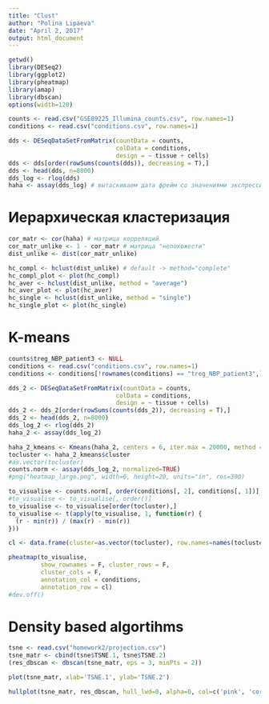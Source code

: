 ```yaml
---
title: "Clust"
author: "Polina Lipaeva"
date: "April 2, 2017"
output: html_document
---
```


```r
getwd()
library(DESeq2)
library(ggplot2)
library(pheatmap)
library(amap)
library(dbscan)
options(width=120)
```

```r
counts <- read.csv("GSE89225_Illumina_counts.csv", row.names=1)
conditions <- read.csv("conditions.csv", row.names=1)
```

```r
dds <- DESeqDataSetFromMatrix(countData = counts,
                              colData = conditions,
                              design = ~ tissue + cells)
dds <- dds[order(rowSums(counts(dds)), decreasing = T),]
dds <- head(dds, n=8000)
dds_log <- rlog(dds)
haha <- assay(dds_log) # вытаскиваем дата фрейм со значениями экспрессии из объекта dds_log
```

# Иерархическая кластеризация
```r
cor_matr <- cor(haha) # матрица корреляций
cor_matr_unlike <- 1 - cor_matr # матрица "непохожести"
dist_unlike <- dist(cor_matr_unlike)
```

```r
hc_compl <- hclust(dist_unlike) # default -> method="complete"
hc_compl_plot <- plot(hc_compl)
hc_aver <- hclust(dist_unlike, method = "average")
hc_aver_plot <- plot(hc_aver)
hc_single <- hclust(dist_unlike, method = "single")
hc_single_plot <- plot(hc_single)

```

# K-means
```r
counts$treg_NBP_patient3 <- NULL  
conditions <- read.csv("conditions.csv", row.names=1)
conditions <- conditions[!rownames(conditions) == "treg_NBP_patient3",]

```

```r
dds_2 <- DESeqDataSetFromMatrix(countData = counts,
                              colData = conditions,
                              design = ~ tissue + cells)
dds_2 <- dds_2[order(rowSums(counts(dds_2)), decreasing = T),]
dds_2 <- head(dds_2, n=8000)
dds_log_2 <- rlog(dds_2)
haha_2 <- assay(dds_log_2)
```

```r

haha_2_kmeans <- Kmeans(haha_2, centers = 6, iter.max = 20000, method = "correlation")
tocluster <- haha_2_kmeans$cluster
#as.vector(tocluster)
counts.norm <- assay(dds_log_2, normalized=TRUE)
#png("heatmap_large.png", width=6, height=20, units="in", res=300)

to_visualise <- counts.norm[, order(conditions[, 2], conditions[, 1])]
#to_visualise <- to_visualise[, order()]
to_visualise <- to_visualise[order(tocluster),]
to_visualise <- t(apply(to_visualise, 1, function(r) {
  (r - min(r)) / (max(r) - min(r))
}))

cl <- data.frame(cluster=as.vector(tocluster), row.names=names(tocluster))

pheatmap(to_visualise, 
         show_rownames = F, cluster_rows = F,
         cluster_cols = F,
         annotation_col = conditions,
         annotation_row = cl)
#dev.off()
```

# Density based algortihms
```r
tsne <- read.csv("homework2/projection.csv")
tsne_matr <- cbind(tsne$TSNE.1, tsne$TSNE.2)
(res_dbscan <- dbscan(tsne_matr, eps = 3, minPts = 2))

plot(tsne_matr, xlab='TSNE.1', ylab='TSNE.2')

hullplot(tsne_matr, res_dbscan, hull_lwd=0, alpha=0, col=c('pink', 'coral', 'darkolivegreen2', 'lightsteelblue', 'seagreen1',  'slateblue1', 'salmon1'), xlab='TSNE.1', ylab='TSNE.2', main = "")

```

